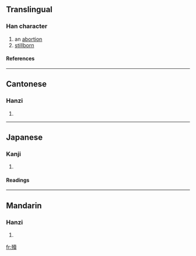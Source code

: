 ==Translingual==
===Han character===
{{Han char|rn=78|rad=歹|as=15|sn=19|four=1428<sub>6</sub>|canj=一弓土田金 (MNGWC)}}
# an [[abortion]]
# [[stillborn]]
====References====
{{Han ref|kx=0584.020|dkj=16601|hdz=21396.040|uh=6BB0|ud=27568|bh=F25A|bd=62042}}

----
==Cantonese==
===Hanzi===
{{yue-hanzi|jyut=|y=duk6}}
# {{defn|Cantonese}}

----
==Japanese==
===Kanji===
{{ja-kanji|grade=|rs=歹15}}
# {{defn|Japanese}} 
====Readings====
{{ja-readings|on=[[とく]] (toku), [[どく]] (doku)|kun=[[やぶれる]] (yabureru)}}

----
==Mandarin==
===Hanzi===
{{cmn-hanzi|pin=[[dú]] (du2)|wg=tu<sup>2</sup>}}
# {{defn|Mandarin}}

[[fr:殰]]